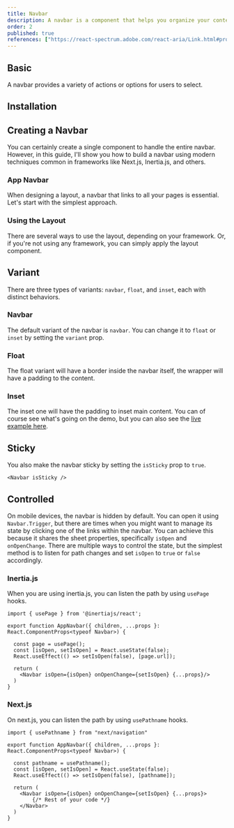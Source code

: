 ```yaml
---
title: Navbar
description: A navbar is a component that helps you organize your content and navigation in a consistent way.
order: 2
published: true
references: ["https://react-spectrum.adobe.com/react-aria/Link.html#props"]
---
```


## Basic
A navbar provides a variety of actions or options for users to select.
<Block page="block/navbar/navbar-basic-demo" />

## Installation
<Install component='navbar' />

## Creating a Navbar
You can certainly create a single component to handle the entire navbar. However, in this guide, I'll show you how to build a navbar using modern techniques common in frameworks like Next.js, Inertia.js, and others.

### App Navbar
When designing a layout, a navbar that links to all your pages is essential. Let's start with the simplest approach.
<Block page="block/navbar/navbar-creating-demo" />

### Using the Layout
There are several ways to use the layout, depending on your framework. Or, if you're not using any framework, you can simply apply the layout component.

## Variant
There are three types of variants: `navbar`, `float`, and `inset`, each with distinct behaviors.

### Navbar
The default variant of the navbar is `navbar`. You can change it to `float` or `inset` by setting the `variant` prop.
<Block page="block/navbar/navbar-basic-demo" />

### Float
The float variant will have a border inside the navbar itself, the wrapper will have a padding to the content.
<Block page="block/navbar/navbar-floating-demo" />

### Inset
The inset one will have the padding to inset main content. You can of course see what's going on the demo, but you can also see the [live example here](/block/navbar/navbar-03).
<Block page="block/navbar/navbar-inset-demo" />

## Sticky
You also make the navbar sticky by setting the `isSticky` prop to `true`.

```tsx
<Navbar isSticky />
```

## Controlled
On mobile devices, the navbar is hidden by default. You can open it using `Navbar.Trigger`, but there are times when you might want to manage its state by clicking one of the links within the navbar. You can achieve this because it shares the sheet properties, specifically `isOpen` and `onOpenChange`. There are multiple ways to control the state, but the simplest method is to listen for path changes and set `isOpen` to `true` or `false` accordingly.

### Inertia.js
When you are using inertia.js, you can listen the path by using `usePage` hooks.

```tsx
import { usePage } from '@inertiajs/react';

export function AppNavbar({ children, ...props }: React.ComponentProps<typeof Navbar>) {

  const page = usePage();
  const [isOpen, setIsOpen] = React.useState(false);
  React.useEffect(() => setIsOpen(false), [page.url]);

  return (
    <Navbar isOpen={isOpen} onOpenChange={setIsOpen} {...props}/>
  )
}
```

### Next.js
On next.js, you can listen the path by using `usePathname` hooks.

```tsx
import { usePathname } from "next/navigation"

export function AppNavbar({ children, ...props }: React.ComponentProps<typeof Navbar>) {

  const pathname = usePathname();
  const [isOpen, setIsOpen] = React.useState(false);
  React.useEffect(() => setIsOpen(false), [pathname]);

  return (
    <Navbar isOpen={isOpen} onOpenChange={setIsOpen} {...props}>
        {/* Rest of your code */}
    </Navbar>
  )
}
```
